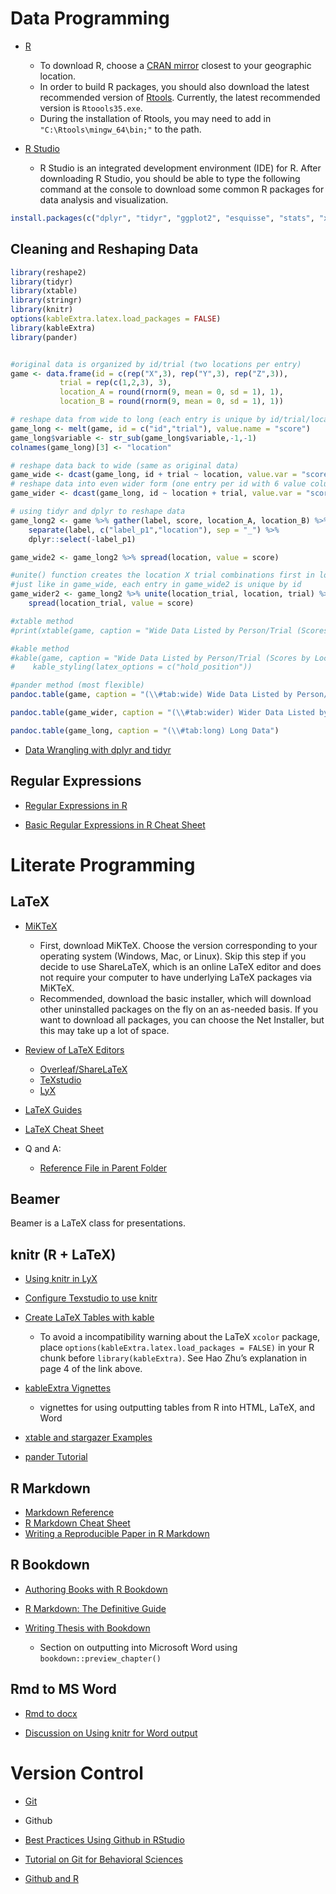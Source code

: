 # Data Programming {-}

  * [R](https://www.r-project.org/)
      
      + To download R, choose a [CRAN mirror](https://cran.r-project.org/mirrors.html) closest to your geographic location.
      + In order to build R packages, you should also download the latest recommended version of [Rtools](https://cran.r-project.org/bin/windows/Rtools/). Currently, the latest recommended version is `Rtoools35.exe`.
      + During the installation of Rtools, you may need to add in `"C:\Rtools\mingw_64\bin;"` to the path.
      
  * [R Studio](https://www.rstudio.com/products/rstudio/download/#download)
  
      + R Studio is an integrated development environment (IDE) for R. After downloading R Studio, you should be able to type the following command at the console to download some common R packages for data analysis and visualization.
      
```r
install.packages(c("dplyr", "tidyr", "ggplot2", "esquisse", "stats", "xtable"))
```
## Cleaning and Reshaping Data

```r
library(reshape2)
library(tidyr)
library(xtable)
library(stringr)
library(knitr)
options(kableExtra.latex.load_packages = FALSE)
library(kableExtra)
library(pander)


#original data is organized by id/trial (two locations per entry)
game <- data.frame(id = c(rep("X",3), rep("Y",3), rep("Z",3)),
           trial = rep(c(1,2,3), 3),
           location_A = round(rnorm(9, mean = 0, sd = 1), 1),
           location_B = round(rnorm(9, mean = 0, sd = 1), 1))

# reshape data from wide to long (each entry is unique by id/trial/location)
game_long <- melt(game, id = c("id","trial"), value.name = "score")
game_long$variable <- str_sub(game_long$variable,-1,-1)
colnames(game_long)[3] <- "location"

# reshape data back to wide (same as original data)
game_wide <- dcast(game_long, id + trial ~ location, value.var = "score")
# reshape data into even wider form (one entry per id with 6 value columns: 2 locations X 3 trials)
game_wider <- dcast(game_long, id ~ location + trial, value.var = "score")

# using tidyr and dplyr to reshape data
game_long2 <- game %>% gather(label, score, location_A, location_B) %>%
    separate(label, c("label_p1","location"), sep = "_") %>%
    dplyr::select(-label_p1)

game_wide2 <- game_long2 %>% spread(location, value = score)

#unite() function creates the location X trial combinations first in long format # then apply the spread() function to reshape into wide format
#just like in game_wide, each entry in game_wide2 is unique by id
game_wider2 <- game_long2 %>% unite(location_trial, location, trial) %>%
    spread(location_trial, value = score)

#xtable method
#print(xtable(game, caption = "Wide Data Listed by Person/Trial (Scores by Location)"), type="html")

#kable method
#kable(game, caption = "Wide Data Listed by Person/Trial (Scores by Location)", booktabs = TRUE) %>%
#    kable_styling(latex_options = c("hold_position"))

#pander method (most flexible)
pandoc.table(game, caption = "(\\#tab:wide) Wide Data Listed by Person/Trial (Scores by Location)")
```

```r
pandoc.table(game_wider, caption = "(\\#tab:wider) Wider Data Listed by ID (Scores by Location/Trial)")
```

```r
pandoc.table(game_long, caption = "(\\#tab:long) Long Data")
```
  
  * [Data Wrangling with dplyr and tidyr](https://www.rstudio.com/wp-content/uploads/2015/02/data-wrangling-cheatsheet.pdf)



## Regular Expressions

  * [Regular Expressions in R](https://stringr.tidyverse.org/articles/regular-expressions.html)
  
  * [Basic Regular Expressions in R Cheat Sheet](https://www.rstudio.com/wp-content/uploads/2016/09/RegExCheatsheet.pdf)

# Literate Programming {-}

## LaTeX

  * [MiKTeX](https://miktex.org/download)
      - First, download MiKTeX. Choose the version corresponding to your operating system (Windows, Mac, or Linux). Skip this step if you decide to use ShareLaTeX, which is an online LaTeX editor and does not require your computer to have underlying LaTeX packages via MiKTeX.
      - Recommended, download the basic installer, which will download other uninstalled packages on the fly on an as-needed basis. If you want to download all packages, you can choose the Net Installer, but this may take up a lot of space.
      
  * [Review of LaTeX Editors](https://blog.typeset.io/the-only-latex-editor-guide-youll-need-in-2018-e63868fae027)
  
      - [Overleaf/ShareLaTeX](https://www.overleaf.com/)
      - [TeXstudio](https://www.texstudio.org/)
      - [LyX](https://www.lyx.org/)
  
  * [LaTeX Guides](https://guides.library.harvard.edu/overleaf/latex)
  
  * [LaTeX Cheat Sheet](https://www.nyu.edu/projects/beber/files/Chang_LaTeX_sheet.pdf)
  
  * Q and A:
  
      - [Reference File in Parent Folder](https://tex.stackexchange.com/questions/29172/link-to-file-in-the-parent-folder)

## Beamer

  Beamer is a LaTeX class for presentations.
  

## knitr (R + LaTeX)

  * [Using knitr in LyX](http://www.chrisbilder.com/stat850/LyXLaTeX/knitr/LyX-knitr1per.pdf)
  
  * [Configure Texstudio to use knitr](https://www.pauljhurtado.com/teaching/software.html)

  * [Create LaTeX Tables with kable](https://haozhu233.github.io/kableExtra/awesome_table_in_pdf.pdf)
      + To avoid a incompatibility warning about the LaTeX `xcolor` package, place `options(kableExtra.latex.load_packages = FALSE)` in your R chunk before `library(kableExtra)`. See Hao Zhu's explanation in page 4 of the link above.
  
  * [kableExtra Vignettes](http://haozhu233.github.io/kableExtra/)
      + vignettes for using outputting tables from R into HTML, LaTeX, and Word

  * [xtable and stargazer Examples](https://rpubs.com/pankil/84526)
  
  * [pander Tutorial](https://rapporter.github.io/pander/#pander-an-r-pandoc-writer)
  
## R Markdown

  * [Markdown Reference](https://github.com/adam-p/markdown-here/wiki/Markdown-Cheatsheet)
  * [R Markdown Cheat Sheet](https://www.rstudio.com/wp-content/uploads/2016/03/rmarkdown-cheatsheet-2.0.pdf)
  * [Writing a Reproducible Paper in R Markdown](https://papers.ssrn.com/sol3/papers.cfm?abstract_id=3175518)
  
## R Bookdown

  * [Authoring Books with R Bookdown](https://bookdown.org/yihui/bookdown/)
  
  * [R Markdown: The Definitive Guide](https://bookdown.org/yihui/rmarkdown/)
  
  * [Writing Thesis with Bookdown](https://eddjberry.netlify.com/post/writing-your-thesis-with-bookdown/)
    + Section on outputting into Microsoft Word using `bookdown::preview_chapter()`

## Rmd to MS Word

  * [Rmd to docx](https://rmarkdown.rstudio.com/articles_docx.html)
  
  * [Discussion on Using knitr for Word output](https://community.rstudio.com/t/nice-tables-when-knitting-to-word/3840)
  
# Version Control {-}

  * [Git](https://git-scm.com/downloads)
  
  * Github
  
  * [Best Practices Using Github in RStudio](http://r-pkgs.had.co.nz/git.html)
  
  * [Tutorial on Git for Behavioral Sciences](https://vuorre.netlify.com/pdf/2017-Vuorre-Curley.pdf)
  
  * [Github and R](https://happygitwithr.com/)
